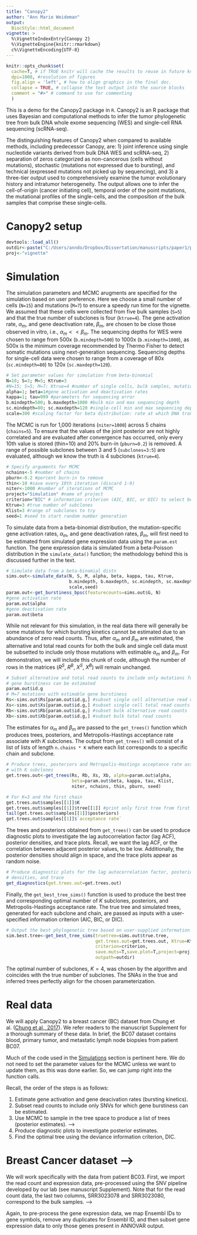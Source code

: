 ```yaml
---
title: "Canopy2"
author: "Ann Marie Weideman"
output: 
  BiocStyle::html_document
vignette: >
  %\VignetteIndexEntry{Canopy 2}
  %\VignetteEngine{knitr::rmarkdown}
  c%\VignetteEncoding{UTF-8}  
---
```


```r
knitr::opts_chunk$set(
  cache=T, # if TRUE knitr will cache the results to reuse in future knits
  dpi=1000, #resolution of figures
  fig.align = 'left', # how to align graphics in the final doc. 
  collapse = TRUE, # collapse the text output into the source blocks
  comment = "#>" # command to use for commenting 
  )
```

This is a demo for the Canopy2 package in `R`. Canopy2 is an R package that uses Bayesian and computational methods to infer the tumor phylogenetic tree from bulk DNA whole exome sequencing (WES) and single-cell RNA sequencing (scRNA-seq).

The distinguishing features of Canopy2 when compared to available methods, including predecessor Canopy, are: 1) joint inference using single nucleotide variants derived from bulk DNA WES and scRNA-seq, 2) separation of zeros categorized as non-cancerous (cells without mutations), stochastic (mutations not expressed due to bursting), and technical (expressed mutations not picked up by sequencing), and 3) a three-tier output used to comprehensively examine the tumor evolutionary history and intratumor heterogeneity. The output allows one to infer the cell-of-origin (cancer initiating cell), temporal order of the point mutations, the mutational profiles of the single-cells, and the composition of the bulk samples that comprise these single-cells.

# Canopy2 setup

```r
devtools::load_all() 
outdir<-paste("C:/Users/anndo/Dropbox/Dissertation/manuscripts/paper1/package/Canopy2/vignettes/output")
proj<-"vignette"
```

# Simulation

The simulation parameters and MCMC arugments are specified for the simulation based on user preference. Here we choose a small number of cells (`N=15`) and mutations (`M=7`) to ensure a speedy run time for the vignette. We assumed that these cells were collected from five bulk samples (`S=5`) and that the true number of subclones is four (`ktrue=4`). The gene activation rate, $\alpha_m$, and gene deactivation rate, $\beta_m$, are chosen to be close those observed in vitro, i.e., $\alpha_m << \beta_m$. The sequencing depths for WES were chosen to range from 500x (`b.mindepth=500`) to 1000x (`b.mindepth=1000`), as 500x is the minimum coverage recommended by Thermo Fisher to detect somatic mutations using next-generation sequencing. Sequencing depths for single-cell data were chosen to range from a coverage of 80x (`sc.mindepth=80`) to 120x (`sc.maxdepth=120`).

```r
# Set parameter values for simulation from beta-binomial
N=10; S=3; M=5; Ktrue=3
#N=15; S=5; M=7; Ktrue=4 #number of single cells, bulk samples, mutations, clones
alpha=1; beta=1#gene activation and deactivation rates
kappa=1; tau=999 #parameters for sequencing error
b.mindepth=500; b.maxdepth=1000 #bulk min and max sequencing depth
sc.mindepth=80; sc.maxdepth=120 #single-cell min and max sequencing depth
scale=300 #scaling factor for beta distribution: rate at which DNA transcribed into RNA
```

The MCMC is run for 1,000 iterations (`niter=1000`) across 5 chains (`chains=5`). To ensure that the values of the joint posterior are not highly correlated and are evaluated after convergence has occurred, only every 10th value is stored (thin=10) and 20% burn-in (`pburn=0.2`) is removed. A range of possible subclones between 3 and 5 (`subclones=3:5`) are evaluated, although we know the truth is 4 subclones (`ktrue=4`).

```r
# Specify arguments for MCMC
nchains<-5 #number of chains
pburn<-0.2 #percent burn-in to remove
thin<-10 #save every 10th iteration (discard 1-9)
niter<-1000 #number of iterations of MCMC
project="Simulation" #name of project
criterion="BIC" # information criterion (AIC, BIC, or DIC) to select best tree
Ktrue=3 #true number of subclones 
Klist=3 #range of subclones to try
seed=1 #seed to start random number generation
```

To simulate data from a beta-binomial distribution, the mutation-specific gene activation rates, $\alpha_m$, and gene deactivation rates, $\beta_m$, will first need to be estimated from simulated gene expression data using the `param.est` function. The gene expression data is simulated from a beta-Poisson distribution in the `simulate_data()` function; the methodology behind this is discussed further in the text. 

```r
# Simulate data from a beta-binomial distn
sims.out<-simulate_data(N, S, M, alpha, beta, kappa, tau, Ktrue,
                        b.mindepth, b.maxdepth, sc.mindepth, sc.maxdepth, 
                        scale,seed)
param.out<-get_burstiness_bpsc(featurecounts=sims.out$G, N)
#gene activation rate
param.out$alpha
#gene deactivation rate
param.out$beta

```
While not relevant for this simulation, in the real data there will generally be some mutations for which bursting kinetics cannot be estimated due to an abundance of zero read counts. Thus, after $\alpha_m$ and $\beta_m$ are estimated, the alternative and total read counts for both the bulk and single cell data must be subsetted to include only those mutations with estimable $\alpha_m$ and $\beta_m$. For demonstration, we will include this chunk of code, although the number of rows in the matrices ($R^S$, $R^B$, $X^S$, $X^B$) will remain unchanged.

```r
# Subset alternative and total read counts to include only mutations for which
# gene burstiness can be estimated 
param.out$id.g
# M=7 mutations with estimable gene burstiness
Rs<-sims.out$Rs[param.out$id.g,] #subset single cell alternative read counts
Xs<-sims.out$Xs[param.out$id.g,] #subset single cell total read counts
Rb<-sims.out$Rb[param.out$id.g,] #subset bulk alternative read counts
Xb<-sims.out$Xb[param.out$id.g,] #subset bulk total read counts
```

The estimates for $\alpha_m$ and $\beta_m$ are passed to the `get_trees()` function which produces trees, posteriors, and Metropolis-Hastings acceptance rate associate with $K$ subclones. The output from `get_trees()` will consist of a list of lists of length `n.chains * K` where each list corresponds to a specific chain and subclone.

```r
# Produce trees, posteriors and Metropolis-Hastings acceptance rate associated 
# with K subclones
get.trees.out<-get_trees(Rs, Rb, Xs, Xb, alpha=param.out$alpha,
                         beta=param.out$beta, kappa, tau, Klist,
                         niter, nchains, thin, pburn, seed)

# For K=3 and the first chain
get.trees.out$samples[[1]]$K
get.trees.out$samples[[1]]$tree[[1]] #print only first tree from first iteration
tail(get.trees.out$samples[[1]]$posteriors)
get.trees.out$samples[[1]]$`acceptance rate`
```

The trees and posteriors obtained from `get_trees()` can be used to produce diagnostic plots to investigate the lag autocorrelation factor (lag ACF), posterior densities, and trace plots. Recall, we want the lag ACF, or the correlation between adjacent posterior values, to be low. Additionally, the posterior densities should align in space, and the trace plots appear as random noise.

```r
# Produce diagnostic plots for the lag autocorrelation factor, posterior 
# densities, and trace
get_diagnostics(get.trees.out=get.trees.out)
```

Finally, the `get_best_tree_sims()` function is used to produce the best tree and corresponding optimal number of $K$ subclones, posteriors, and Metropolis-Hastings acceptance rate. The true tree and simulated trees, generated for each subclone and chain, are passed as inputs with a user-specified information criterion (AIC, BIC, or DIC).

```r
# Output the best phylogenetic tree based on user-supplied information criterion
sim.best.tree<-get_best_tree_sims(truetree=sims.out$true.tree, 
                                  get.trees.out=get.trees.out, Ktrue=Ktrue,
                                  criterion=criterion,
                                  save.muts=T,save.plot=T,project=proj, 
                                  outpath=outdir)
```

The optimal number of subclones, $K=4$, was chosen by the algorithm and coincides with the true number of subclones. The SNAs in the true and inferred trees perfectly align for the chosen parameterization.

# Real data 

We will apply Canopy2 to a breast cancer (BC) dataset from Chung et al. ([Chung et al., 2017](https://www.ncbi.nlm.nih.gov/pmc/articles/PMC5424158/)). We refer readers to the manuscript Supplement for a thorough summary of these data. In brief, the BC07 dataset contains blood, primary tumor, and metastatic lymph node biopsies from patient BC07.

Much of the code used in the [Simulations](Simulations) section is pertinent here. We do not need to set the parameter values for the MCMC unless we want to update them, as this was done earlier. So, we can jump right into the function calls. 

Recall, the order of the steps is as follows: 

1.  Estimate gene activation and gene deacivation rates (bursting kinetics). 
2.  Subset read counts to include only SNVs for which gene burstiness can be estimated. 
3.  Use MCMC to sample in the tree space to produce a list of trees (posterior estimates). -->
4.  Produce diagnostic plots to investigate posterior estimates. 
5.  Find the optimal tree using the deviance information criterion, DIC. 

# Breast Cancer dataset -->

We will work specifically with the data from patient BC03. First, we import the read count and expression data, pre-processed using the SNV pipeline developed by our lab (see manuscript Supplement). Note that for the read count data, the last two columns, SRR3023078 and SRR3023080, correspond to the bulk samples. -->

Again, to pre-process the gene expression data, we map Ensembl IDs to gene symbols, remove any duplicates for Ensembl ID, and then subset gene expression data to only those genes present in ANNOVAR output. 

<!-- ```{r} -->
<!-- #load BC03 read counts -->
<!-- load(paste0(data_dir,"breast_cancer_chung/BC03_point_mutation_somatic.rda")) -->
<!-- #load BC03 gene expression data -->
<!-- load(paste0(data_dir,"breast_cancer_chung/BC03_gene_expression_levels.rda")) -->

<!-- # single-cell alternative read counts -->
<!-- bc03.Rs<-alt.qc[,!(colnames(alt.qc)%in%c("SRR2973275","SRR2973276", -->
<!--                                          "SRR3023078","SRR3023080"))] -->
<!-- # single-cell total read counts -->
<!-- bc03.Xs<-alt.qc[,!(colnames(alt.qc)%in%c("SRR2973275","SRR2973276", -->
<!--                                          "SRR3023078","SRR3023080"))]+ -->
<!--          ref.qc[,!(colnames(alt.qc)%in%c("SRR2973275","SRR2973276", -->
<!--                                          "SRR3023078","SRR3023080"))] -->

<!-- # bulk alternative read counts -->
<!-- bc03.Rb<-alt.qc[,c("SRR3023078","SRR3023080")] -->
<!-- # bulk total read counts -->
<!-- bc03.Xb<-alt.qc[,c("SRR3023078","SRR3023080")]+ -->
<!--          ref.qc[,c("SRR3023078","SRR3023080")] -->
<!-- # variant annotations -->
<!-- bc03.annovar<-annovar -->

<!-- N<-ncol(bc03.Rs) #number of single-cells -->
<!-- M<-nrow(bc03.Rs) #number of mutations -->
<!-- S<-ncol(bc03.Rb) #number of bulk samples -->

<!-- #pre-process gene expression data -->
<!-- bc03.featurecounts.qc<-get_gene_expression(featurecounts=featurecounts.qc, -->
<!--                                             annovar=annovar, -->
<!--                                             build=37) -->
<!-- ``` -->

<!-- As was done for the glioblastoma data, the parameters for the gene activation and deactivation rates (bursting kinetics) are estimated using the [BPSC](https://academic.oup.com/bioinformatics/article/32/14/2128/2288270) methodology. We expect that [BPSC](https://academic.oup.com/bioinformatics/article/32/14/2128/2288270) will return negative estimates for some genes due to the sparsity of the expression data, and we will drop these genes from the read counts before continuing. -->

<!-- ```{r} -->
<!-- #get parameter estimates for bursting kinetics -->
<!-- param.bc03<-get_burstiness_bpsc(featurecounts=bc03.featurecounts.qc,N) -->
<!-- #gene activation rate -->
<!-- param.bc03$alpha -->
<!-- summary(param.bc03$alpha) -->
<!-- #gene deactivation rate -->
<!-- param.bc03$beta -->
<!-- summary(param.bc03$beta) -->

<!-- #retain only those read counts that correspond to estimated parameters -->
<!-- bc03.Rs<-bc03.Rs[param.bc03$id.g,] #subset single cell alternative read counts -->
<!-- bc03.Xs<-bc03.Xs[param.bc03$id.g,] #subset single cell total read counts -->
<!-- bc03.Rb<-bc03.Rb[param.bc03$id.g,] #subset bulk alternative read counts -->
<!-- bc03.Xb<-bc03.Xb[param.bc03$id.g,] #subset bulk total read counts -->
<!-- ``` -->

<!-- Finally, we use these estimates to produce the posterior trees, diagnostic plots, and best tree based on a user-selected information criterion (here AIC is chosen). -->

<!-- ```{r} -->
<!-- # Produce trees, posteriors and Metropolis-Hastings acceptance rate associated -->
<!-- # with K subclones -->
<!-- bc03.trees<-get_trees(bc03.Rs, bc03.Rb, bc03.Xs, bc03.Xb, -->
<!--                        alpha=param.bc03$alpha, beta=param.bc03$beta, -->
<!--                        kappa, tau, Klist, niter, -->
<!--                        nchains, thin, pburn, seed, code_dir) -->

<!-- # Produce diagnostic plots for the lag autocorrelation factor, posterior -->
<!-- # densities, and trace -->
<!-- get_diagnostics(samples=bc03.trees, nchains, Klist, pburn, project) -->
<!-- ``` -->

<!-- ```{r, fig.width=6, fig.asp=1.5, out.width='70%'} -->
<!-- # Produce the optimal number of K subclones, tree, posteriors, and -->
<!-- # Metropolis-Hastings acceptance rate selected by using a user-supplied -->
<!-- # information criterion -->
<!-- bc03.best.tree<-get_best_tree(samples=bc03.trees, annovar=bc03.annovar, Rs=bc03.Rs, -->
<!--                              Rb=bc03.Rb, Klist=Klist, nchains=nchains, -->
<!--                              criterion="AIC", plottree=T, outpath=) -->
<!-- bc03.best.tree -->
<!-- ``` -->

<!-- # Session info -->

<!-- Here is the output of sessionInfo() on the system on which this document was compiled. -->

<!-- ```{r} -->
<!-- sessionInfo() -->
<!-- ``` -->
